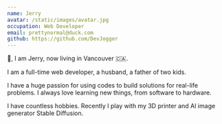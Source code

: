```yaml
---
name: Jerry
avatar: /static/images/avatar.jpg
occupation: Web Developer
email: prettynormal@duck.com
github: https://github.com/DevJogger
---
```


👋, I am Jerry, now living in Vancouver 🇨🇦.

I am a full-time web developer, a husband, a father of two kids.

I have a huge passion for using codes to build solutions for real-life problems. I always love learning new things, from software to hardware.

I have countless hobbies. Recently I play with my 3D printer and AI image generator Stable Diffusion.
